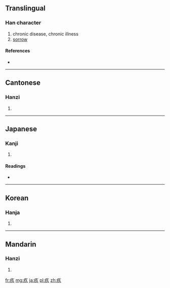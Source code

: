 ==Translingual==

===Han character===
{{Han char|rn=104|rad=疒|as=03|sn=8|four=0018<sub>7</sub>|canj=大弓人 (KNO)|ids=⿸[[疒]][[久]]}}

# chronic disease, chronic illness
# [[sorrow]]

====References====
* {{Han ref|kx=0769.130|dkj=22033|dj=1179.160|hdz=42661.020|uh=759A|ud=30106|bh=AAB9|bd=43705}}

----

==Cantonese==

===Hanzi===
{{yue-hanzi|jyut=|y=gau3}}

# {{defn|Cantonese|sort=疒03}}

----

==Japanese==

===Kanji===
{{ja-kanji|grade=|rs=疒03}}

# {{defn|Japanese|sort=疒03}}

====Readings====
* {{ja-readings|on=[[きゅう]] (kyū)|kun=[[やむ]] (yamu), [[やましい]] (yamashii)|nanori=}}

----

==Korean==

===Hanja===
{{ko-hanja|hangeul=구|eumhun=|rv=gu|mr=ku|y=kwu}}

# {{defn|Korean|sort=疒03}}

----

==Mandarin==

===Hanzi===
{{cmn-hanzi|pin=[[jiù]] ([[jiu4]]), [[yào]] ([[yao4]])|wg=chiu<sup>4</sup>, yao<sup>4</sup>}}

# {{defn|Mandarin|sort=疒03}}

[[fr:疚]]
[[mg:疚]]
[[ja:疚]]
[[pl:疚]]
[[zh:疚]]